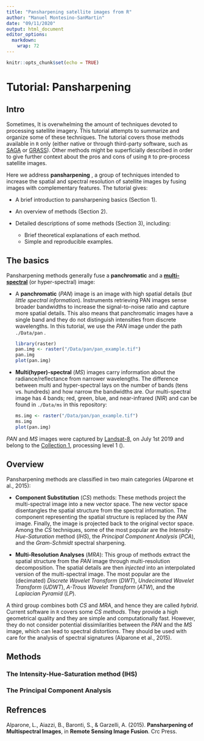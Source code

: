 ```yaml
---
title: "Pansharpening satellite images from R"
author: "Manuel Montesino-SanMartin"
date: "09/11/2020"
output: html_document
editor_options: 
  markdown: 
    wrap: 72
---
```


```r
knitr::opts_chunk$set(echo = TRUE)
```

# Tutorial: Pansharpening

## Intro

Sometimes, It is overwhelming the amount of techniques devoted to
processing satellite imagery. This tutorial attempts to summarize and
organize some of these techniques. The tutorial covers those methods
available in `R` only (either native or through third-party software,
such as [SAGA](http://www.saga-gis.org/en/index.html) or
[GRASS](https://grass.osgeo.org/)). Other methods might be superficially
described in order to give further context about the pros and cons of
using `R` to pre-process satellite images.

Here we address **pansharpening** , a group of techniques intended to
increase the spatial and spectral resolution of satellite images by
fusing images with complementary features. The tutorial gives:

-   A brief introduction to pansharpening basics (Section 1).

-   An overview of methods (Section 2).

-   Detailed descriptions of some methods (Section 3), including:

    -   Brief theoretical explanations of each method.
    -   Simple and reproducible examples.

## The basics

Pansharpening methods generally fuse a **panchromatic** and a
[**multi-spectral**](https://en.wikipedia.org/wiki/Multispectral_image)
(or hyper-spectral) image:

-   A **panchromatic** (*PAN*) image is an image with high spatial
    details (*but little spectral information*). Instruments retrieving
    PAN images sense broader bandwidths to increase the signal-to-noise
    ratio and capture more spatial details. This also means that
    panchromatic images have a single band and they do not distinguish
    intensities from discrete wavelengths. In this tutorial, we use the
    *PAN* image under the path `./Data/pan` .

    ```r
    library(raster)
    pan.img <- raster("/Data/pan/pan_example.tif")
    pan.img
    plot(pan.img)
    ```

-   **Multi(hyper)-spectral** (*MS*) images carry information about the
    radiance/reflectance from narrower wavelengths. The difference
    between multi and hyper-spectral lays on the number of bands (tens
    vs. hundreds) and how narrow the bandwidths are. Our multi-spectral
    image has 4 bands; red, green, blue, and near-infrared (*NIR*) and
    can be found in `./Data/ms` in this repository:

    ```r
    ms.img <- raster("/Data/pan/pan_example.tif")
    ms.img
    plot(pan.img)
    ```

*PAN* and *MS* images were captured by
[Landsat-8,](https://es.wikipedia.org/wiki/Landsat_8) on July 1st 2019
and belong to the [Collection
1](https://www.usgs.gov/core-science-systems/nli/landsat/landsat-collection-1?qt-science_support_page_related_con=1#qt-science_support_page_related_con),
processing level 1 ().

## Overview

Pansharpening methods are classified in two main categories (Alparone et
al., 2015):

-   **Component Substitution** (*CS*) methods: These methods project the
    multi-spectral image into a new vector space. The new vector space
    disentangles the spatial structure from the spectral information.
    The component representing the spatial structure is replaced by the
    *PAN* image. Finally, the image is projected back to the original
    vector space. Among the *CS* techniques, some of the most popular
    are the *Intensity-Hue-Saturation* method (*IHS*), the *Principal
    Component Analysis* (*PCA*), and the *Gram-Schmidt* spectral
    sharpening.

-   **Multi-Resolution Analyses** (*MRA*): This group of methods extract
    the spatial structure from the *PAN* image through multi-resolution
    decomposition. The spatial details are then *injected* into an
    interpolated version of the multi-spectral image. The most popular
    are the (decimated) *Discrete Wavelet Transform* (*DWT*),
    *Undecimated Wavelet Transform* (*UDWT*), *A-Trous Wavelet
    Transform* (*ATW*), and the *Laplacian Pyramid* (*LP*).

A third group combines both *CS* and *MRA*, and hence they are called
*hybrid*. Current software in `R` covers some *CS methods*. They provide
a high geometrical quality and they are simple and computationally fast.
However, they do not consider potential dissimilarities between the
*PAN* and the *MS* image, which can lead to spectral distortions. They
should be used with care for the analysis of spectral signatures
(Alparone et al., 2015).

## Methods

### The Intensity-Hue-Saturation method (IHS)

### The Principal Component Analysis

## Refrences

Alparone, L., Aiazzi, B., Baronti, S., & Garzelli, A. (2015).
**Pansharpening of Multispectral Images**, in **Remote Sensing Image
Fusion**. Crc Press.
